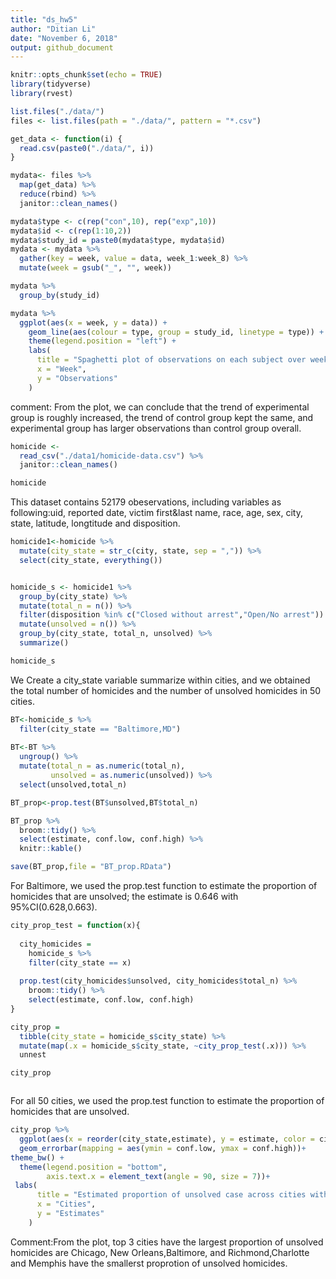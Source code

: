 ```yaml
---
title: "ds_hw5"
author: "Ditian Li"
date: "November 6, 2018"
output: github_document
---
```


```r
knitr::opts_chunk$set(echo = TRUE)
library(tidyverse)
library(rvest)
```

```r
list.files("./data/")
files <- list.files(path = "./data/", pattern = "*.csv")

```

```r
get_data <- function(i) {
  read.csv(paste0("./data/", i))
}

mydata<- files %>% 
  map(get_data) %>%
  reduce(rbind) %>% 
  janitor::clean_names()

mydata$type <- c(rep("con",10), rep("exp",10))
mydata$id <- c(rep(1:10,2))
mydata$study_id = paste0(mydata$type, mydata$id)
mydata <- mydata %>%
  gather(key = week, value = data, week_1:week_8) %>%  
  mutate(week = gsub("_", "", week))


```



```r
mydata %>% 
  group_by(study_id) 

mydata %>% 
  ggplot(aes(x = week, y = data)) + 
    geom_line(aes(colour = type, group = study_id, linetype = type)) +
    theme(legend.position = "left") +
    labs(
      title = "Spaghetti plot of observations on each subject over week",
      x = "Week",
      y = "Observations"
    )
```

comment: From the plot, we can conclude that the trend of experimental group is roughly increased, the trend of control group kept the same, and experimental group has larger observations than control group overall.

```r
homicide <- 
  read_csv("./data1/homicide-data.csv") %>% 
  janitor::clean_names()

homicide 
```

This dataset contains 52179 obeservations, including variables as following:uid, reported date, victim first&last name, race, age, sex, city, state, latitude, longtitude and disposition.

```r
homicide1<-homicide %>% 
  mutate(city_state = str_c(city, state, sep = ",")) %>% 
  select(city_state, everything())


homicide_s <- homicide1 %>% 
  group_by(city_state) %>% 
  mutate(total_n = n()) %>%
  filter(disposition %in% c("Closed without arrest","Open/No arrest"))   %>% 
  mutate(unsolved = n()) %>% 
  group_by(city_state, total_n, unsolved) %>% 
  summarize()

homicide_s

```
We Create a city_state variable summarize within cities, and we obtained the total number of homicides and the number of unsolved homicides in 50 cities.

```r

BT<-homicide_s %>% 
  filter(city_state == "Baltimore,MD") 
  
BT<-BT %>% 
  ungroup() %>% 
  mutate(total_n = as.numeric(total_n),
         unsolved = as.numeric(unsolved)) %>% 
  select(unsolved,total_n) 

BT_prop<-prop.test(BT$unsolved,BT$total_n)

BT_prop %>% 
  broom::tidy() %>% 
  select(estimate, conf.low, conf.high) %>% 
  knitr::kable()

save(BT_prop,file = "BT_prop.RData")

```
For Baltimore, we used the prop.test function to estimate the proportion of homicides that are unsolved; 
the estimate is 0.646 with 95%CI(0.628,0.663).

```r


city_prop_test = function(x){
  
  city_homicides = 
    homicide_s %>% 
    filter(city_state == x)
  
  prop.test(city_homicides$unsolved, city_homicides$total_n) %>% 
    broom::tidy() %>% 
    select(estimate, conf.low, conf.high)
}

city_prop = 
  tibble(city_state = homicide_s$city_state) %>% 
  mutate(map(.x = homicide_s$city_state, ~city_prop_test(.x))) %>% 
  unnest

city_prop



```
For all 50 cities, we used the prop.test function to estimate the proportion of homicides that are unsolved.

```r

city_prop %>% 
  ggplot(aes(x = reorder(city_state,estimate), y = estimate, color = city_state)) + geom_point() +
  geom_errorbar(mapping = aes(ymin = conf.low, ymax = conf.high))+
theme_bw() +
  theme(legend.position = "bottom",
        axis.text.x = element_text(angle = 90, size = 7))+
 labs(
      title = "Estimated proportion of unsolved case across cities with error bars",
      x = "Cities",
      y = "Estimates"
    )

```

Comment:From the plot, top 3 cities have the largest proportion of unsolved homicides are Chicago, New Orleans,Baltimore, and Richmond,Charlotte and Memphis have the smallerst proprotion of unsolved homicides.